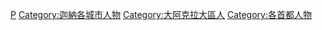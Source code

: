 {{Commons category}}

{{DEFAULTSORT:Accra}}
[[Category:阿克拉|P]]
[[Category:迦納各城市人物|Category:迦納各城市人物]]
[[Category:大阿克拉大區人|Category:大阿克拉大區人]]
[[Category:各首都人物|Category:各首都人物]]